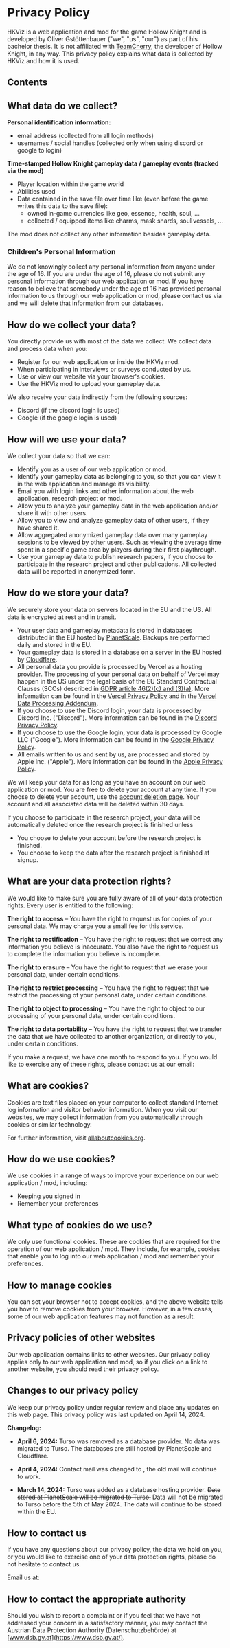 
# <HKVizText /> Privacy Policy

HKViz is a web application and mod for the game Hollow Knight and is developed by Oliver Gstöttenbauer ("we", "us", "our") as part of his bachelor thesis.
It is not affiliated with [TeamCherry](https://www.teamcherry.com.au/), the developer of Hollow Knight, in any way. This privacy policy explains what data is collected by HKViz and how it is used.

## Contents

## What data do we collect?

**Personal identification information:**

-   email address (collected from all login methods)
-   usernames / social handles (collected only when using discord or google to login)

**Time-stamped Hollow Knight gameplay data / gameplay events (tracked via the mod)**

-   Player location within the game world
-   Abilities used
-   Data contained in the save file over time like (even before the game writes this data to the save file):
    -   owned in-game currencies like geo, essence, health, soul, ...
    -   collected / equipped items like charms, mask shards, soul vessels, ...

The mod does not collect any other information besides gameplay data.

### Children's Personal Information

We do not knowingly collect any personal information from anyone under the age of 16.
If you are under the age of 16, please do not submit any personal information through our web application or mod.
If you have reason to believe that somebody under the age of 16 has provided personal information to us through our web application or mod,
please contact us via <MailLinkUnstyled /> and we will delete that information from our databases.

## How do we collect your data?

You directly provide us with most of the data we collect. We collect data and process data when you:

-   Register for our web application or inside the HKViz mod.
-   When participating in interviews or surveys conducted by us.
-   Use or view our website via your browser's cookies.
-   Use the HKViz mod to upload your gameplay data.

We also receive your data indirectly from the following sources:

-   Discord (if the discord login is used)
-   Google (if the google login is used)

## How will we use your data?

We collect your data so that we can:

-   Identify you as a user of our web application or mod.
-   Identify your gameplay data as belonging to you, so that you can view it in the web application and manage its visibility.
-   Email you with login links and other information about the web application, research project or mod.
-   Allow you to analyze your gameplay data in the web application and/or share it with other users.
-   Allow you to view and analyze gameplay data of other users, if they have shared it.
-   Allow aggregated anonymized gameplay data over many gameplay sessions to be viewed by other users.
    Such as viewing the average time spent in a specific game area by players during their first playthrough.
-   Use your gameplay data to publish research papers, if you choose to participate in the research project and other publications.
    All collected data will be reported in anonymized form.

## How do we store your data?

We securely store your data on servers located in the EU and the US. All data is encrypted at rest and in transit.

-   Your user data and gameplay metadata is stored in databases distributed in the EU hosted by [PlanetScale](https://planetscale.com/).
    Backups are performed daily and stored in the EU.
-   Your gameplay data is stored in a database on a server in the EU hosted by [Cloudflare](https://www.cloudflare.com/).
-   All personal data you provide is processed by Vercel as a hosting provider. The processing of your personal data on behalf of Vercel
    may happen in the US under the legal basis of the EU Standard Contractual Clauses (SCCs) described in [GDPR article 46(2)(c) and (3)(a)](https://gdpr.eu/article-46-appropriate-safeguards-personal-data-transfers/).
    More information can be found in the [Vercel Privacy Policy](https://vercel.com/legal/privacy-policy)
    and in the [Vercel Data Processing Addendum](https://vercel.com/legal/dpa).
-   If you choose to use the Discord login, your data is processed by Discord Inc. ("Discord").
    More information can be found in the [Discord Privacy Policy](https://discord.com/privacy).
-   If you choose to use the Google login, your data is processed by Google LLC ("Google").
    More information can be found in the [Google Privacy Policy](https://policies.google.com/privacy).
-   All emails written to us and sent by us, are processed and stored by Apple Inc. ("Apple").
    More information can be found in the [Apple Privacy Policy](https://www.apple.com/legal/privacy/en-ww/).

We will keep your data for as long as you have an account on our web application or mod.
You are free to delete your account at any time.
If you choose to delete your account, use the [account deletion page](/settings/account-deletion).
Your account and all associated data will be deleted within 30 days.

If you choose to participate in the research project, your data will be automatically deleted once the research project is finished unless

-   You choose to delete your account before the research project is finished.
-   You choose to keep the data after the research project is finished at signup.

## What are your data protection rights?

We would like to make sure you are fully aware of all of your data protection rights. Every user is entitled to the following:

**The right to access** – You have the right to request us for copies of your personal data. We may charge you a small fee for this service.

**The right to rectification** – You have the right to request that we correct any information you believe is inaccurate. You also have the right to request us to complete the information you believe is incomplete.

**The right to erasure** – You have the right to request that we erase your personal data, under certain conditions.

**The right to restrict processing** – You have the right to request that we restrict the processing of your personal data, under certain conditions.

**The right to object to processing** – You have the right to object to our processing of your personal data, under certain conditions.

**The right to data portability** – You have the right to request that we transfer the data that we have collected to another organization, or directly to you, under certain conditions.

If you make a request, we have one month to respond to you. If you would like to exercise any of these rights, please contact us at our email: <MailLinkUnstyled />

## What are cookies?

Cookies are text files placed on your computer to collect standard Internet log information and visitor behavior information. When you visit our websites, we may collect information from you automatically through cookies or similar technology.

For further information, visit [allaboutcookies.org](allaboutcookies.org).

## How do we use cookies?

We use cookies in a range of ways to improve your experience on our web application / mod, including:

-   Keeping you signed in
-   Remember your preferences

## What type of cookies do we use?

We only use functional cookies. These are cookies that are required for the operation of our web application / mod. They include, for example, cookies that enable you to log into our web application / mod and remember your preferences.

## How to manage cookies

You can set your browser not to accept cookies, and the above website tells you how to remove cookies from your browser. However, in a few cases, some of our web application features may not function as a result.

## Privacy policies of other websites

Our web application contains links to other websites. Our privacy policy applies only to our web application and mod, so if you click on a link to another website, you should read their privacy policy.

## Changes to our privacy policy

We keep our privacy policy under regular review and place any updates on this web page. This privacy policy was last updated on April 14, 2024.

**Changelog:**

-   **April 6, 2024:** Turso was removed as a database provider. No data was migrated to Turso. The databases are still hosted by PlanetScale and Cloudflare.

-   **April 4, 2024:** Contact mail was changed to <MailLinkUnstyled mail='support@hkviz.org' />, the old mail will continue to work.

-   **March 14, 2024:** Turso was added as a database hosting provider. ~~Data stored at PlanetScale will be migrated to Turso.~~ Data will not be migrated to Turso before the 5th of May 2024.
    The data will continue to be stored within the EU.

## How to contact us

If you have any questions about our privacy policy, the data we hold on you, or you would like to exercise one of your data protection rights, please do not hesitate to contact us.

Email us at: <MailLinkUnstyled />

## How to contact the appropriate authority

Should you wish to report a complaint or if you feel that we have not addressed your concern in a satisfactory manner, you may contact the Austrian Data Protection Authority (Datenschutzbehörde) at [www.dsb.gv.at](https://www.dsb.gv.at/).
